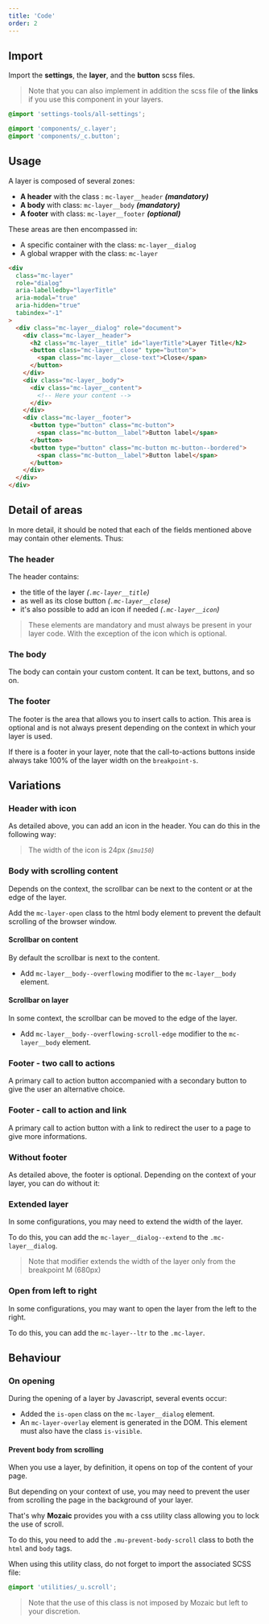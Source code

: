 ```yaml
---
title: 'Code'
order: 2
---
```


## Import

Import the **settings**, the **layer**, and the **button** scss files.

> Note that you can also implement in addition the scss file of **the links** if you use this component in your layers.

```scss
@import 'settings-tools/all-settings';

@import 'components/_c.layer';
@import 'components/_c.button';
```

## Usage

A layer is composed of several zones:

- **A header** with the class : `mc-layer__header` **_(mandatory)_**
- **A body** with class: `mc-layer__body` **_(mandatory)_**
- **A footer** with class: `mc-layer__footer` **_(optional)_**

These areas are then encompassed in:

- A specific container with the class: `mc-layer__dialog`
- A global wrapper with the class: `mc-layer`

```html
<div
  class="mc-layer"
  role="dialog"
  aria-labelledby="layerTitle"
  aria-modal="true"
  aria-hidden="true"
  tabindex="-1"
>
  <div class="mc-layer__dialog" role="document">
    <div class="mc-layer__header">
      <h2 class="mc-layer__title" id="layerTitle">Layer Title</h2>
      <button class="mc-layer__close" type="button">
        <span class="mc-layer__close-text">Close</span>
      </button>
    </div>
    <div class="mc-layer__body">
      <div class="mc-layer__content">
        <!-- Here your content -->
      </div>
    </div>
    <div class="mc-layer__footer">
      <button type="button" class="mc-button">
        <span class="mc-button__label">Button label</span>
      </button>
      <button type="button" class="mc-button mc-button--bordered">
        <span class="mc-button__label">Button label</span>
      </button>
    </div>
  </div>
</div>
```

<Preview path="default" />

## Detail of areas

In more detail, it should be noted that each of the fields mentioned above may contain other elements. Thus:

### The header

The header contains:

- the title of the layer _(`.mc-layer__title`)_
- as well as its close button _(`.mc-layer__close`)_
- it's also possible to add an icon if needed _(`.mc-layer__icon`)_

> These elements are mandatory and must always be present in your layer code. With the exception of the icon which is optional.

### The body

The body can contain your custom content. It can be text, buttons, and so on.

### The footer

The footer is the area that allows you to insert calls to action. This area is optional and is not always present depending on the context in which your layer is used.

If there is a footer in your layer, note that the call-to-actions buttons inside always take 100% of the layer width on the `breakpoint-s`.

## Variations

### Header with icon

As detailed above, you can add an icon in the header. You can do this in the following way:

<Preview path="header-with-icon" />

> The width of the icon is 24px _(`$mu150`)_

### Body with scrolling content

Depends on the context, the scrollbar can be next to the content or at the edge of the layer.

<Highlight theme="warning">

Add the `mc-layer-open` class to the html body element to prevent the default scrolling of the browser window.

</Highlight>

#### Scrollbar on content

By default the scrollbar is next to the content.

- Add `mc-layer__body--overflowing` modifier to the `mc-layer__body` element.

<Preview path="scrolling-content" />

#### Scrollbar on layer

In some context, the scrollbar can be moved to the edge of the layer.

- Add `mc-layer__body--overflowing-scroll-edge` modifier to the `mc-layer__body` element.

<Preview path="border-scroll-bar" />

### Footer - two call to actions

A primary call to action button accompanied with a secondary button to give the user an alternative choice.

<Preview path="cta-two" />

### Footer - call to action and link

A primary call to action button with a link to redirect the user to a page to give more informations.

<Preview path="cta-link" />

### Without footer

As detailed above, the footer is optional. Depending on the context of your layer, you can do without it:

<Preview path="without-footer" />

### Extended layer

In some configurations, you may need to extend the width of the layer.

To do this, you can add the `mc-layer__dialog--extend` to the `.mc-layer__dialog`.

> Note that modifier extends the width of the layer only from the breakpoint M (680px)

<Preview path="extended" />

### Open from left to right

In some configurations, you may want to open the layer from the left to the right.

To do this, you can add the `mc-layer--ltr` to the `.mc-layer`.

<Preview path="open-ltr" />

## Behaviour

### On opening

During the opening of a layer by Javascript, several events occur:

- Added the `is-open` class on the `mc-layer__dialog` element.
- An `mc-layer-overlay` element is generated in the DOM. This element must also have the class `is-visible`.

#### Prevent body from scrolling

When you use a layer, by definition, it opens on top of the content of your page.

But depending on your context of use, you may need to prevent the user from scrolling the page in the background of your layer.

That's why **Mozaic** provides you with a css utility class allowing you to lock the use of scroll.

To do this, you need to add the `.mu-prevent-body-scroll` class to both the `html` and `body` tags.

When using this utility class, do not forget to import the associated SCSS file:

```scss
@import 'utilities/_u.scroll';
```

> Note that the use of this class is not imposed by Mozaic but left to your discretion.
